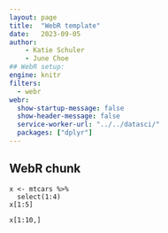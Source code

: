 ```yaml
---
layout: page
title:  "WebR template"
date:   2023-09-05
author: 
    - Katie Schuler
    - June Choe
## WebR setup:
engine: knitr
filters:
  - webr
webr:
  show-startup-message: false
  show-header-message: false
  service-worker-url: "../../datasci/"
  packages: ["dplyr"]
---
```


## WebR chunk

```webr-r
x <- mtcars %>%
  select(1:4)
x[1:5]
```

```webr
x[1:10,]
```

